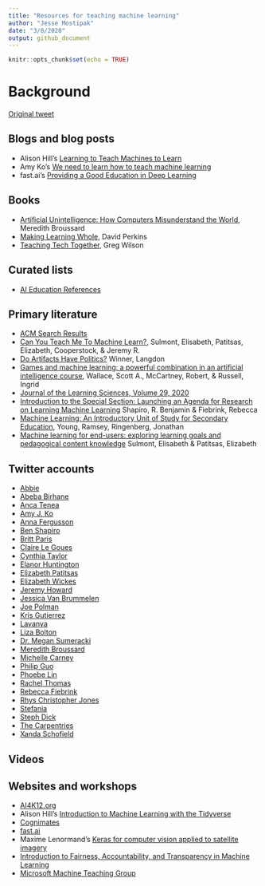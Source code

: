 ```yaml
---
title: "Resources for teaching machine learning"
author: "Jesse Mostipak"
date: "3/8/2020"
output: github_document
---
```


```r
knitr::opts_chunk$set(echo = TRUE)
```
# Background
[Original tweet](https://twitter.com/kierisi/status/1235060151737958400)

## Blogs and blog posts

- Alison Hill's [Learning to Teach Machines to Learn](https://alison.rbind.io/post/2019-12-23-learning-to-teach-machines-to-learn/)
- Amy Ko's [We need to learn how to teach machine learning](https://medium.com/bits-and-behavior/we-need-to-learn-how-to-teach-machine-learning-acc78bac3ff8)
- fast.ai's [Providing a Good Education in Deep Learning](https://www.fast.ai/2016/10/08/teaching-philosophy/)

## Books

- [Artificial Unintelligence: How Computers Misunderstand the World](https://mitpress.mit.edu/books/artificial-unintelligence), Meredith Broussard
- [Making Learning Whole](https://pz.harvard.edu/resources/making-learning-whole-how-seven-principles-of-teaching-can-transform-education), David Perkins
- [Teaching Tech Together](https://teachtogether.tech/), Greg Wilson

## Curated lists

- [AI Education References](https://docs.google.com/document/d/107ccrAr7y8ebJEuZHWRBuqvr_dinMjiptAnb9Rr0LKk/edit#heading=h.rbsgpoms6qqi)

## Primary literature

- [ACM Search Results](https://dl.acm.org/action/doSearch?fillQuickSearch=false&expand=dl&AllField=AllField%3A%28pedagogy+AND+%22machine+learning%22%29)
- [Can You Teach Me To Machine Learn?](https://dl.acm.org/doi/abs/10.1145/3287324.3287392), Sulmont, Elisabeth, Patitsas, Elizabeth, Cooperstock, & Jeremy R.
- [Do Artifacts Have Politics?](https://www.cc.gatech.edu/~beki/cs4001/Winner.pdf) Winner, Langdon
- [Games and machine learning: a powerful combination in an artificial intelligence course](https://www.tandfonline.com/doi/abs/10.1080/08993400903525099?journalCode=ncse20), Wallace, Scott A., McCartney, Robert, & Russell, Ingrid
- [Journal of the Learning Sciences, Volume 29, 2020](https://www.tandfonline.com/toc/hlns20/29/1?nav=tocList&)
- [Introduction to the Special Section: Launching an Agenda for Research on Learning Machine Learning](https://dl.acm.org/doi/10.1145/3354136) Shapiro, R. Benjamin & Fiebrink, Rebecca
- [Machine Learning: An Introductory Unit of Study for Secondary Education](https://dl.acm.org/doi/abs/10.1145/3287324.3293806), Young, Ramsey, Ringenberg, Jonathan
- [Machine learning for end-users: exploring learning goals and pedagogical content knowledge](https://escholarship.mcgill.ca/concern/theses/2r36v2836) Sulmont, Elisabeth & Patitsas, Elizabeth

## Twitter accounts

- [Abbie](https://twitter.com/abbierosemeow)
- [Abeba Birhane](https://twitter.com/Abebab)
- [Anca Tenea](https://twitter.com/AncaTenea)
- [Amy J. Ko](https://twitter.com/amyjko)
- [Anna Fergusson](https://twitter.com/annafergussonnz)
- [Ben Shapiro](https://twitter.com/bennytheshap)
- [Britt Paris](https://twitter.com/drbrittparis)
- [Claire Le Goues](https://twitter.com/clegoues)
- [Cynthia Taylor](https://twitter.com/pinkhairedcyn)
- [Elanor Huntington](https://twitter.com/profElanor)
- [Elizabeth Patitsas](https://twitter.com/patitsel)
- [Elizabeth Wickes](https://twitter.com/elliewix)
- [Jeremy Howard](https://twitter.com/jeremyphoward)
- [Jessica Van Brummelen](https://twitter.com/JessVanBrum)
- [Joe Polman](https://twitter.com/joepolman)
- [Kris Gutierrez](https://twitter.com/KrisGutierrez)
- [Lavanya](https://twitter.com/lavanyaai)
- [Liza Bolton](https://twitter.com/Liza_Bolton)
- [Dr. Megan Sumeracki](https://twitter.com/DrSumeracki)
- [Meredith Broussard](https://twitter.com/merbroussard)
- [Michelle Carney](https://twitter.com/michellercarney)
- [Philip Guo](https://twitter.com/pgbovine)
- [Phoebe Lin](https://twitter.com/aigelicwings)
- [Rachel Thomas](https://twitter.com/math_rachel)
- [Rebecca Fiebrink](https://twitter.com/RebeccaFiebrink)
- [Rhys Christopher Jones](https://twitter.com/rhysauck)
- [Stefania](https://twitter.com/Stefania_druga)
- [Steph Dick](https://twitter.com/mysdick)
- [The Carpentries](https://twitter.com/thecarpentries)
- [Xanda Schofield](https://twitter.com/XandaSchofield)

## Videos

## Websites and workshops

- [AI4K12.org](https://github.com/touretzkyds/ai4k12/wiki)
- Alison Hill's [Introduction to Machine Learning with the Tidyverse](https://t.co/GhIaoQYXOX?amp=1)
- [Cognimates](http://cognimates.me/home/)
- [fast.ai](https://www.fast.ai/)
- Maxime Lenormand's [Keras for computer vision applied to satellite imagery](https://github.com/MaxLenormand/Keras-for-computer-vision)
- [Introduction to Fairness, Accountability, and Transparency in Machine Learning](https://rl.talis.com/3/oxford/lists/B883ED88-8D6F-583E-3B0A-78551D177BD1.html)
- [Microsoft Machine Teaching Group](https://www.microsoft.com/en-us/research/group/machine-teaching-group/)
